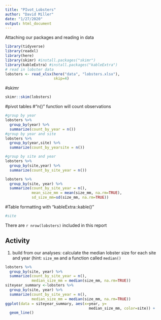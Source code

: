 ```yaml
---
title: "PIvot_Lobsters"
author: "David Miller"
date: "1/27/2020"
output: html_document
---
```


Attaching our packages and reading in data
```r
library(tidyverse)
library(readxl)
library(here)
library(skimr) #install.packages("skimr")
library(kableExtra) #install.packages("kableExtra")
# read in lobster data
lobsters <- read_xlsx(here("data", "lobsters.xlsx"),
                      skip=4)

```
#skimr
```r
skimr::skim(lobsters)

```
#pivot tables
#"n()" function will count observations
```r
#group by year
lobsters %>%
  group_by(year) %>%
  summarize(count_by_year = n())
#group by year and site
lobsters %>%
  group_by(year,site) %>%
  summarize(count_by_yearsite = n())
```
```r
#group by site and year
lobsters %>%
  group_by(site,year) %>%
  summarize(count_by_site_year = n())
```

```r
lobsters %>%
  group_by(site, year) %>%
  summarize(count_by_site_year = n(),
            mean_size_mm = mean(size_mm, na.rm=TRUE),
            sd_size_mm=sd(size_mm, na.rm=TRUE))
```

#Table formatting with "kableExtra::kable()"
```r
#site
```

There are `r nrow(lobsters)` included in this report


## Activity
1.  build from our analyses: calculate the median lobster size for each site and year
(hint: `size_mm` and a function called `median()`

```r
lobsters %>%
  group_by(site, year) %>%
  summarize(count_by_site_year = n(),
            median_size_mm = median(size_mm, na.rm=TRUE))
siteyear_summary <-lobsters %>%
  group_by(site, year) %>%
  summarize(count_by_site_year = n(),
            median_size_mm = median(size_mm, na.rm=TRUE))
ggplot(data = siteyear_summary, aes(x=year, y=
                                      median_size_mm, color=site)) +
  geom_line()
        
```

